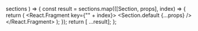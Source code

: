 
  sections
) => {
  const result = sections.map(([Section, props], index) => {
    return (
      <React.Fragment key={"" + index}>
        <Section.default {...props} />
        <Gap />
      </React.Fragment>
    );
  });
  return [ ...result];
};
